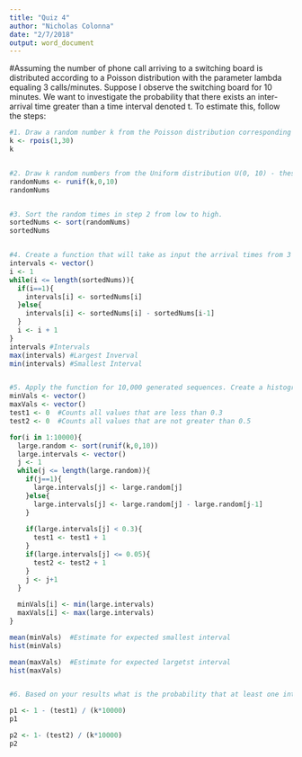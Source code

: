 ```yaml
---
title: "Quiz 4"
author: "Nicholas Colonna"
date: "2/7/2018"
output: word_document
---
```

#Assuming the number of phone call arriving to a switching board is distributed according to a  Poisson distribution with the parameter lambda equaling 3 calls/minutes. Suppose I observe the switching board for 10 minutes. We want to investigate the probability that there exists an inter-arrival time greater than a time interval denoted t. To estimate this, follow the steps:

```r
#1. Draw a random number k from the Poisson distribution corresponding to the 10 minute interval.
k <- rpois(1,30)
k


#2. Draw k random numbers from the Uniform distribution U(0, 10) - these are the arrival times for those k events.
randomNums <- runif(k,0,10)
randomNums


#3. Sort the random times in step 2 from low to high.
sortedNums <- sort(randomNums)
sortedNums


#4. Create a function that will take as input the arrival times from 3 and will output the smallest and the largest time interval between these consecutive arrivals. 
intervals <- vector()
i <- 1
while(i <= length(sortedNums)){
  if(i==1){
    intervals[i] <- sortedNums[i]
  }else{
    intervals[i] <- sortedNums[i] - sortedNums[i-1]
  }
  i <- i + 1
}
intervals #Intervals
max(intervals) #Largest Inverval 
min(intervals) #Smallest Interval


#5. Apply the function for 10,000 generated sequences. Create a histogram for each the smallest inter-arrival time and the largest inter-arrival time. What is the estimate for the expected smallest inter-arrival and largest inter-arrival. (Hint: How do one estimates expectations?)
minVals <- vector()
maxVals <- vector()
test1 <- 0  #Counts all values that are less than 0.3
test2 <- 0  #Counts all values that are not greater than 0.5

for(i in 1:10000){
  large.random <- sort(runif(k,0,10))
  large.intervals <- vector()
  j <- 1
  while(j <= length(large.random)){
    if(j==1){
      large.intervals[j] <- large.random[j]
    }else{
      large.intervals[j] <- large.random[j] - large.random[j-1]
    }
    
    if(large.intervals[j] < 0.3){
      test1 <- test1 + 1
    }
    if(large.intervals[j] <= 0.05){
      test2 <- test2 + 1
    }
    j <- j+1
  }
  
  minVals[i] <- min(large.intervals)
  maxVals[i] <- max(large.intervals)
}

mean(minVals)  #Estimate for expected smallest interval
hist(minVals)

mean(maxVals)  #Estimate for expected largetst interval
hist(maxVals)


#6. Based on your results what is the probability that at least one inter-arrival time is greater than 0.3? What is the probability that all inter-arrival times are greater than 0.05.

p1 <- 1 - (test1) / (k*10000)
p1

p2 <- 1- (test2) / (k*10000)
p2



```
